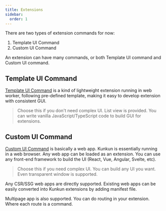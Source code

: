 ```yaml
---
title: Extensions
sidebar:
  order: 1
---
```


There are two types of extension commands for now:

1. Template UI Command
2. Custom UI Command

An extension can have many commands, or both Template UI command and Custom UI command. 

## Template UI Command

[Template UI Command](./worker-template) is a kind of lightweight extension running in web worker,
following pre-defined template, making it easy to develop extension with consistent GUI.

> Choose this if you don't need complex UI. List view is provided.
> You can write vanilla JavaScript/TypeScript code to build GUI for extensions.

## Custom UI Command

[Custom UI Command](./custom-ui-ext) is basically a web app. Kunkun is essentially running in a web browser.
Any web app can be loaded as an extension. You can use any front-end framework to build the UI (React, Vue, Angular, Svelte, etc).

> Choose this if you need complex UI. You can build any UI you want. Even transparent window is supported.

Any CSR/SSG web apps are directly supported. Existing web apps can be easily converted into Kunkun extensions
by adding manifest file.

Multipage app is also supported. You can do routing in your extension.
Where each route is a command.
